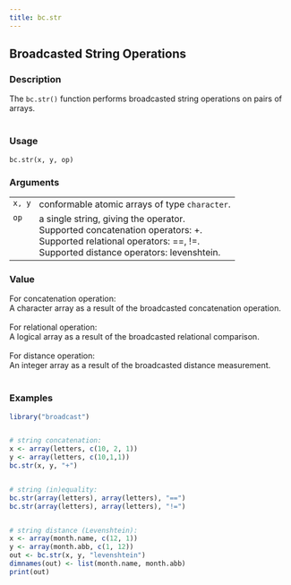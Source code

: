 ```yaml
---
title: bc.str
---
```

## Broadcasted String Operations {.unnumbered}


### Description

The <code>bc.str()</code> function
performs broadcasted string operations on pairs of arrays. <br /> <br />



### Usage

<pre><code class='language-R'>bc.str(x, y, op)
</code></pre>


### Arguments

<table>
<tr><td style = "white-space: collapse; font-family: monospace; vertical-align: top"><code id="x">x</code>, <code id="y">y</code></td>
<td>
conformable atomic arrays of type <code>character</code>.
</td></tr>
<tr><td style = "white-space: collapse; font-family: monospace; vertical-align: top"><code id="op">op</code></td>
<td>
a single string, giving the operator. <br />
Supported concatenation operators: +. <br />
Supported relational operators: ==, !=. <br />
Supported distance operators: levenshtein. <br />
</td></tr>
</table>


### Value

For concatenation operation: <br />
A character array as a result of the broadcasted concatenation operation. <br />
<br />
For relational operation: <br />
A logical array as a result of the broadcasted relational comparison. <br />
<br />
For distance operation: <br />
An integer array as a result of the broadcasted distance measurement. <br />
<br />



### Examples
```r
library("broadcast")


# string concatenation:
x <- array(letters, c(10, 2, 1))
y <- array(letters, c(10,1,1))
bc.str(x, y, "+")


# string (in)equality:
bc.str(array(letters), array(letters), "==")
bc.str(array(letters), array(letters), "!=")


# string distance (Levenshtein):
x <- array(month.name, c(12, 1))
y <- array(month.abb, c(1, 12))
out <- bc.str(x, y, "levenshtein")
dimnames(out) <- list(month.name, month.abb)
print(out)


```
